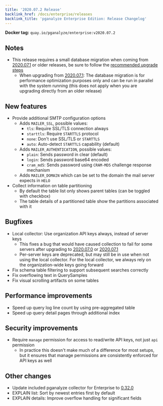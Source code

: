 ```yaml
---
title: '2020.07.2 Release'
backlink_href: /docs/enterprise/releases
backlink_title: 'pganalyze Enterprise Edition: Release Changelog'
---
```


**Docker tag:** `quay.io/pganalyze/enterprise:v2020.07.2`

## Notes

* This release requires a small database migration when coming from [2020.07.1](/docs/enterprise/releases/2020-07-1) or older releases, be sure to follow the [recommended upgrade steps](/docs/enterprise/upgrade)
  - When upgrading from [2020.07.1](/docs/enterprise/releases/2020-07-1): The database migration is for performance optimization purposes only and can be run in parallel with the system running (this does not apply when you are upgrading directly from an older release)

## New features

* Provide additional SMTP configuration options
  - Adds `MAILER_SSL`, possible values:
      - `tls`: Require SSL/TLS connection always
      - `starttls`: Require `STARTTLS` protocol
      - `none`: Don't use SSL/TLS or `STARTTLS`
      - `auto`: Auto-detect `STARTTLS` capability (default)
  - Adds `MAILER_AUTHENTICATION`, possible values:
      - `plain`: Sends password in clear (default)
      - `login`: Sends password base64 encoded
      - `cram_md5`: Sends password using `CRAM-MD5` challenge response mechanism
  - Adds `MAILER_DOMAIN` which can be set to the domain the mail server expects in `HELO`
* Collect information on table partitioning
  - By default the table list only shows parent tables (can be toggled with checkbox)
  - The table details of a partitioned table show the partitions associated with it

## Bugfixes

* Local collector: Use organization API keys always, instead of server keys
  - This fixes a bug that would have caused collection to fail for some servers after upgrading to [2020.07.0](/docs/enterprise/releases/2020-07-0) or [2020.07.1](/docs/enterprise/releases/2020-07-1)
  - Per-server keys are deprecated, but may still be in use when not using
    the local collector. For the local collector, we always rely on the
    organization-wide keys going forward
* Fix schema table filtering to support subsequent searches correctly
* Fix overflowing text in QuerySamples
* Fix visual scrolling artifacts on some tables

## Performance improvements

* Speed up query log line count by using pre-aggregated table
* Speed up query detail pages through additional index

## Security improvements

* Require `manage` permission for access to read/write API keys, not just `api` permission
  - In practice this doesn't make much of a difference for most setups, but it ensures
    that manage permissions are consistently enforced for API keys as well

## Other changes

* Update included pganalyze collector for Enterprise to [0.32.0](https://github.com/pganalyze/collector/blob/master/CHANGELOG.md)
* EXPLAIN list: Sort by newest entries first by default
* EXPLAIN details: Improve overflow handling for significant fields
